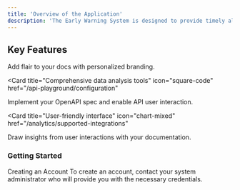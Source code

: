 ```yaml
---
title: 'Overview of the Application'
description: 'The Early Warning System is designed to provide timely alerts and data analysis to help users manage and mitigate risks. This user manual will guide you through the various functionalities available to different user roles within the system.'
---
```


## Key Features

<CardGroup>

<Card title="Real-time alerts" icon="paintbrush" href="/settings/global">
  Add flair to your docs with personalized branding.
</Card>

<Card
  title="Comprehensive data analysis tools"
  icon="square-code"
  href="/api-playground/configuration"
>
  Implement your OpenAPI spec and enable API user interaction.
</Card>

<Card
  title="User-friendly interface"
  icon="chart-mixed"
  href="/analytics/supported-integrations"
>
  Draw insights from user interactions with your documentation.
</Card>



</CardGroup>

### Getting Started

Creating an Account To create an account, contact your system administrator who will provide you with the necessary credentials.



